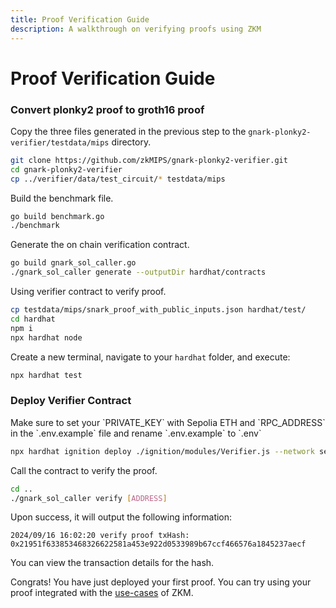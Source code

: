 ```yaml
---
title: Proof Verification Guide
description: A walkthrough on verifying proofs using ZKM
---
```



# Proof Verification Guide

<Cards>
  <Card
    title="Verifier Code"
    href="https://github.com/zkMIPS/gnark-plonky2-verifier"
    arrow
  />
</Cards>

<Steps>

### Convert plonky2 proof to groth16 proof

<FileTree>
  <FileTree.File name="common_circuit_data.json" />
  <FileTree.File name="proof_with_public_inputs.json" />
  <FileTree.File name="verifier_only_circuit_data.json" />
</FileTree>

Copy the three files generated in the previous step to the `gnark-plonky2-verifier/testdata/mips` directory.

```sh copy
git clone https://github.com/zkMIPS/gnark-plonky2-verifier.git
cd gnark-plonky2-verifier
cp ../verifier/data/test_circuit/* testdata/mips
```

Build the benchmark file.

```sh copy
go build benchmark.go
./benchmark
```

Generate the on chain verification contract.

```sh copy
go build gnark_sol_caller.go
./gnark_sol_caller generate --outputDir hardhat/contracts
```

Using verifier contract to verify proof.

```sh copy
cp testdata/mips/snark_proof_with_public_inputs.json hardhat/test/
cd hardhat
npm i
npx hardhat node
```

Create a new terminal, navigate to your `hardhat` folder, and execute:

```sh copy
npx hardhat test
```

### Deploy Verifier Contract

<Callout type="info">
  Make sure to set your `PRIVATE_KEY` with Sepolia ETH and `RPC_ADDRESS` in the
  `.env.example` file and rename `.env.example` to `.env`
</Callout>

```sh copy
npx hardhat ignition deploy ./ignition/modules/Verifier.js --network sepolia
```

Call the contract to verify the proof.

```sh copy
cd ..
./gnark_sol_caller verify [ADDRESS]
```

Upon success, it will output the following information:

```
2024/09/16 16:02:20 verify proof txHash: 0x21951f633853468326622581a453e922d0533989b67ccf466576a1845237aecf
```

You can view the transaction details for the hash.

</Steps>

Congrats! You have just deployed your first proof. You can try using your proof integrated with the [use-cases](https://github.com/zkMIPS/use-cases) of ZKM.
